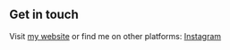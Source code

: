 ## Get in touch

Visit [my website](https://rifaatul.gatsbyjs.io/) or find me on other platforms: [Instagram](https://www.instagram.com/arfamhmd25_/) 
